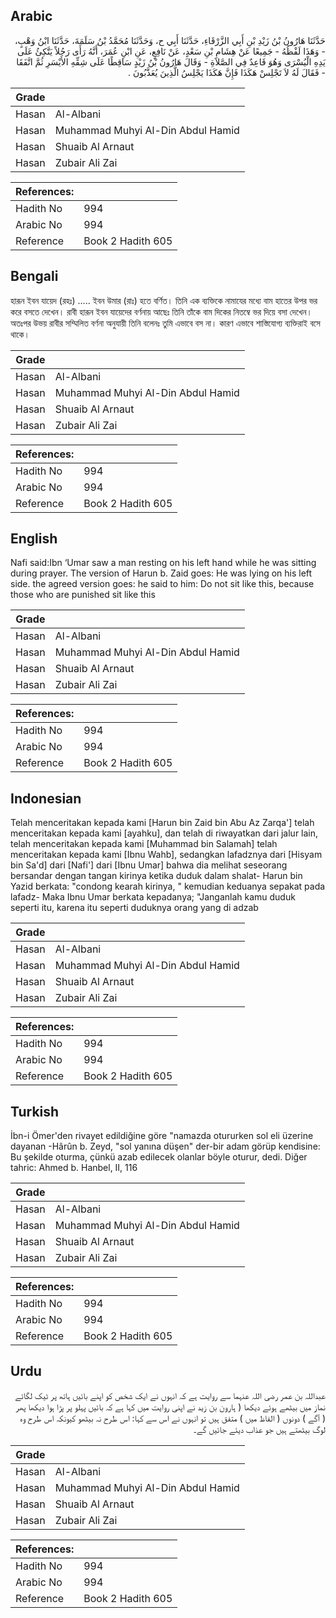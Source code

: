 ## Arabic


<div dir="rtl" lang="ar" style={{fontSize:'larger',backgroundColor:'#f8f9fa',padding:20}}>
حَدَّثَنَا هَارُونُ بْنُ زَيْدِ بْنِ أَبِي الزَّرْقَاءِ، حَدَّثَنَا أَبِي ح، وَحَدَّثَنَا مُحَمَّدُ بْنُ سَلَمَةَ، حَدَّثَنَا ابْنُ وَهْبٍ، - وَهَذَا لَفْظُهُ - جَمِيعًا عَنْ هِشَامِ بْنِ سَعْدٍ، عَنْ نَافِعٍ، عَنِ ابْنِ عُمَرَ، أَنَّهُ رَأَى رَجُلاً يَتَّكِئُ عَلَى يَدِهِ الْيُسْرَى وَهُوَ قَاعِدٌ فِي الصَّلاَةِ - وَقَالَ هَارُونُ بْنُ زَيْدٍ سَاقِطًا عَلَى شِقِّهِ الأَيْسَرِ ثُمَّ اتَّفَقَا - فَقَالَ لَهُ لاَ تَجْلِسْ هَكَذَا فَإِنَّ هَكَذَا يَجْلِسُ الَّذِينَ يُعَذَّبُونَ ‏.‏
</div>
<div style={{backgroundColor:'#f8f9fa',padding:20, marginBottom: 10}}><table> <thead> <tr> <th>Grade</th> <th></th> </tr> </thead> <tbody> <tr><td>Hasan</td><td>Al-Albani</td></tr><tr><td>Hasan</td><td>Muhammad Muhyi Al-Din Abdul Hamid</td></tr><tr><td>Hasan</td><td>Shuaib Al Arnaut</td></tr><tr><td>Hasan</td><td>Zubair Ali Zai</td></tr></tbody></table><table> <thead> <tr> <th>References:</th> <th></th> </tr> </thead> <tbody><tr><td>Hadith No</td><td>994</td></tr><tr><td>Arabic No</td><td>994</td></tr><tr><td>Reference</td><td>Book 2 Hadith 605</td></tr></tbody></table></div>

## Bengali


<div dir="ltr" lang="bn" style={{fontSize:'larger',backgroundColor:'#f8f9fa',padding:20}}>
হারূন ইবন যায়েদ (রহঃ) ..... ইবন উমার (রাঃ) হতে বর্ণিত। তিনি এক ব্যক্তিকে নামাযের মধ্যে বাম হাতের উপর ভর করে বসতে দেখেন। রাবী হারূন ইবন যায়েদের বর্ণনায় আছেঃ তিনি তাঁকে বাম দিকের নিতম্বে ভর দিয়ে বসা দেখেন। অতঃপর উভয় রাবীর সম্মিলিত বর্ণনা অনুযায়ী তিনি বলেনঃ তুমি এভাবে বস না। কারণ এভাবে শাস্তিযোগ্য ব্যক্তিরাই বসে থাকে।
</div>
<div style={{backgroundColor:'#f8f9fa',padding:20, marginBottom: 10}}><table> <thead> <tr> <th>Grade</th> <th></th> </tr> </thead> <tbody> <tr><td>Hasan</td><td>Al-Albani</td></tr><tr><td>Hasan</td><td>Muhammad Muhyi Al-Din Abdul Hamid</td></tr><tr><td>Hasan</td><td>Shuaib Al Arnaut</td></tr><tr><td>Hasan</td><td>Zubair Ali Zai</td></tr></tbody></table><table> <thead> <tr> <th>References:</th> <th></th> </tr> </thead> <tbody><tr><td>Hadith No</td><td>994</td></tr><tr><td>Arabic No</td><td>994</td></tr><tr><td>Reference</td><td>Book 2 Hadith 605</td></tr></tbody></table></div>

## English


<div dir="ltr" lang="en" style={{fontSize:'larger',backgroundColor:'#f8f9fa',padding:20}}>
Nafi said:Ibn ‘Umar saw a man resting on his left hand while he was sitting during prayer. The version of Harun b. Zaid goes: He was lying on his left side. the agreed version goes: he said to him: Do not sit like this, because those who are punished sit like this
</div>
<div style={{backgroundColor:'#f8f9fa',padding:20, marginBottom: 10}}><table> <thead> <tr> <th>Grade</th> <th></th> </tr> </thead> <tbody> <tr><td>Hasan</td><td>Al-Albani</td></tr><tr><td>Hasan</td><td>Muhammad Muhyi Al-Din Abdul Hamid</td></tr><tr><td>Hasan</td><td>Shuaib Al Arnaut</td></tr><tr><td>Hasan</td><td>Zubair Ali Zai</td></tr></tbody></table><table> <thead> <tr> <th>References:</th> <th></th> </tr> </thead> <tbody><tr><td>Hadith No</td><td>994</td></tr><tr><td>Arabic No</td><td>994</td></tr><tr><td>Reference</td><td>Book 2 Hadith 605</td></tr></tbody></table></div>

## Indonesian


<div dir="ltr" lang="id" style={{fontSize:'larger',backgroundColor:'#f8f9fa',padding:20}}>
Telah menceritakan kepada kami [Harun bin Zaid bin Abu Az Zarqa'] telah menceritakan kepada kami [ayahku], dan telah di riwayatkan dari jalur lain, telah menceritakan kepada kami [Muhammad bin Salamah] telah menceritakan kepada kami [Ibnu Wahb], sedangkan lafadznya dari [Hisyam bin Sa'd] dari [Nafi'] dari [Ibnu Umar] bahwa dia melihat seseorang bersandar dengan tangan kirinya ketika duduk dalam shalat- Harun bin Yazid berkata: "condong kearah kirinya, " kemudian keduanya sepakat pada lafadz- Maka Ibnu Umar berkata kepadanya; "Janganlah kamu duduk seperti itu, karena itu seperti duduknya orang yang di adzab
</div>
<div style={{backgroundColor:'#f8f9fa',padding:20, marginBottom: 10}}><table> <thead> <tr> <th>Grade</th> <th></th> </tr> </thead> <tbody> <tr><td>Hasan</td><td>Al-Albani</td></tr><tr><td>Hasan</td><td>Muhammad Muhyi Al-Din Abdul Hamid</td></tr><tr><td>Hasan</td><td>Shuaib Al Arnaut</td></tr><tr><td>Hasan</td><td>Zubair Ali Zai</td></tr></tbody></table><table> <thead> <tr> <th>References:</th> <th></th> </tr> </thead> <tbody><tr><td>Hadith No</td><td>994</td></tr><tr><td>Arabic No</td><td>994</td></tr><tr><td>Reference</td><td>Book 2 Hadith 605</td></tr></tbody></table></div>

## Turkish


<div dir="ltr" lang="tr" style={{fontSize:'larger',backgroundColor:'#f8f9fa',padding:20}}>
İbn-i Ömer'den rivayet edildiğine göre "namazda otururken sol eli üzerine dayanan -Hârûn b. Zeyd, "sol yanına düşen" der-bir adam görüp kendisine: Bu şekilde oturma, çünkü azab edilecek olanlar böyle oturur, dedi. Diğer tahric: Ahmed b. Hanbel, II, 116
</div>
<div style={{backgroundColor:'#f8f9fa',padding:20, marginBottom: 10}}><table> <thead> <tr> <th>Grade</th> <th></th> </tr> </thead> <tbody> <tr><td>Hasan</td><td>Al-Albani</td></tr><tr><td>Hasan</td><td>Muhammad Muhyi Al-Din Abdul Hamid</td></tr><tr><td>Hasan</td><td>Shuaib Al Arnaut</td></tr><tr><td>Hasan</td><td>Zubair Ali Zai</td></tr></tbody></table><table> <thead> <tr> <th>References:</th> <th></th> </tr> </thead> <tbody><tr><td>Hadith No</td><td>994</td></tr><tr><td>Arabic No</td><td>994</td></tr><tr><td>Reference</td><td>Book 2 Hadith 605</td></tr></tbody></table></div>

## Urdu


<div dir="rtl" lang="ur" style={{fontSize:'larger',backgroundColor:'#f8f9fa',padding:20}}>
عبداللہ بن عمر رضی اللہ عنہما سے روایت ہے کہ انہوں نے ایک شخص کو اپنے بائیں ہاتھ پر ٹیک لگائے نماز میں بیٹھے ہوئے دیکھا ( ہارون بن زید نے اپنی روایت میں کہا ہے کہ بائیں پہلو پر پڑا ہوا دیکھا پھر ( آگے ) دونوں ( الفاظ میں ) متفق ہیں تو انہوں نے اس سے کہا: اس طرح نہ بیٹھو کیونکہ اس طرح وہ لوگ بیٹھتے ہیں جو عذاب دیئے جائیں گے۔
</div>
<div style={{backgroundColor:'#f8f9fa',padding:20, marginBottom: 10}}><table> <thead> <tr> <th>Grade</th> <th></th> </tr> </thead> <tbody> <tr><td>Hasan</td><td>Al-Albani</td></tr><tr><td>Hasan</td><td>Muhammad Muhyi Al-Din Abdul Hamid</td></tr><tr><td>Hasan</td><td>Shuaib Al Arnaut</td></tr><tr><td>Hasan</td><td>Zubair Ali Zai</td></tr></tbody></table><table> <thead> <tr> <th>References:</th> <th></th> </tr> </thead> <tbody><tr><td>Hadith No</td><td>994</td></tr><tr><td>Arabic No</td><td>994</td></tr><tr><td>Reference</td><td>Book 2 Hadith 605</td></tr></tbody></table></div>